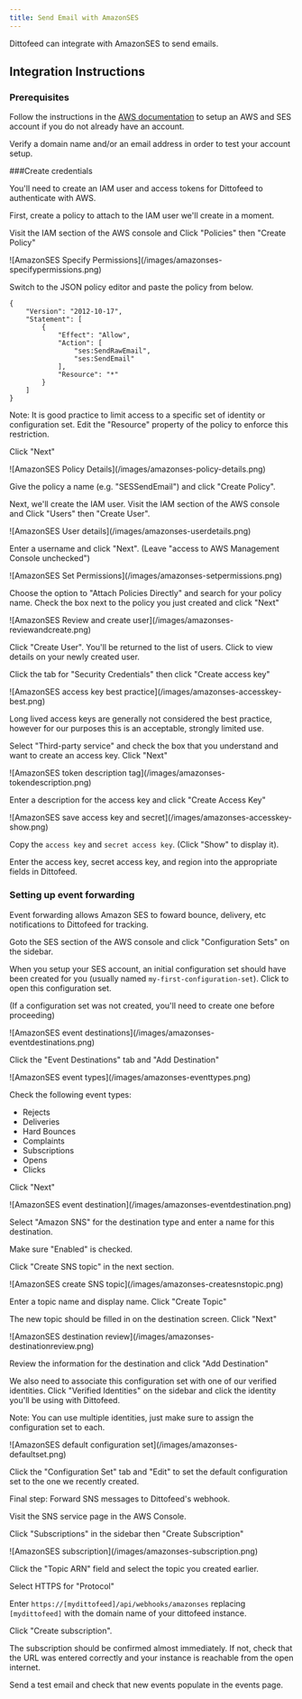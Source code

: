 ```yaml
---
title: Send Email with AmazonSES
---
```


Dittofeed can integrate with AmazonSES to send emails.

## Integration Instructions

### Prerequisites

Follow the instructions in the [AWS documentation](https://docs.aws.amazon.com/ses/latest/dg/setting-up.html) to setup an
AWS and SES account if you do not already have an account.

Verify a domain name and/or an email address in order to test your account setup.


###Create credentials

You'll need to create an IAM user and access tokens for Dittofeed to authenticate with AWS.

First, create a policy to attach to the IAM user we'll create in a moment.

Visit the IAM section of the AWS console and Click "Policies" then "Create Policy"

<Frame>
![AmazonSES Specify Permissions](/images/amazonses-specifypermissions.png)
</Frame>

Switch to the JSON policy editor and paste the policy from below.

```
{
	"Version": "2012-10-17",
	"Statement": [
		{
			"Effect": "Allow",
			"Action": [
				"ses:SendRawEmail",
				"ses:SendEmail"
			],
			"Resource": "*"
		}
	]
}
```

Note: It is good practice to limit access to a specific set of  identity or configuration set.  Edit the "Resource" property of the
policy to enforce this restriction.

Click "Next"

<Frame>
![AmazonSES Policy Details](/images/amazonses-policy-details.png)
</Frame>

Give the policy a name (e.g. "SESSendEmail") and click "Create Policy".

Next, we'll create the IAM user. Visit the IAM section of the AWS console and Click "Users" then "Create User".

<Frame>
![AmazonSES User details](/images/amazonses-userdetails.png)
</Frame>

Enter a username and click "Next". (Leave "access to AWS Management Console unchecked")

<Frame>
![AmazonSES Set Permissions](/images/amazonses-setpermissions.png)
</Frame>

Choose the option to "Attach Policies Directly" and search for your policy name.  Check the box next to the policy you just created and click "Next"

<Frame>
![AmazonSES Review and create user](/images/amazonses-reviewandcreate.png)
</Frame>

Click "Create User".  You'll be returned to the list of users.  Click to view details on your newly created user.

Click the tab for "Security Credentials" then click "Create access key"

<Frame>
![AmazonSES access key best practice](/images/amazonses-accesskey-best.png)
</Frame>

Long lived access keys are generally not considered the best practice, however for our purposes this is an acceptable,
strongly limited use.

Select "Third-party service" and check the box that you understand and want to create an access key.  Click "Next"

<Frame>
![AmazonSES token description tag](/images/amazonses-tokendescription.png)
</Frame>

Enter a description for the access key and click "Create Access Key"

<Frame>
![AmazonSES save access key and secret](/images/amazonses-accesskey-show.png)
</Frame>

Copy the `access key` and `secret access key`.  (Click "Show" to display it).

[//]: # (TODO: Need an image of the SES section in dittofeed)

Enter the access key, secret access key, and region into the appropriate fields in Dittofeed.

### Setting up event forwarding

Event forwarding allows Amazon SES to foward bounce, delivery, etc notifications to Dittofeed for tracking.

Goto the SES section of the AWS console and click "Configuration Sets" on the sidebar.

When you setup your SES account, an initial configuration set should have been created for you (usually named `my-first-configuration-set`).
Click to open this configuration set.

(If a configuration set was not created, you'll need to create one before proceeding)

<Frame>
![AmazonSES event destinations](/images/amazonses-eventdestinations.png)
</Frame>

Click the "Event Destinations" tab and "Add Destination"

<Frame>
![AmazonSES event types](/images/amazonses-eventtypes.png)
</Frame>

Check the following event types:

* Rejects
* Deliveries
* Hard Bounces
* Complaints
* Subscriptions
* Opens
* Clicks

Click "Next"

<Frame>
![AmazonSES event destination](/images/amazonses-eventdestination.png)
</Frame>

Select "Amazon SNS" for the destination type and enter a name for this destination.

Make sure "Enabled" is checked.

Click "Create SNS topic" in the next section.

<Frame>
![AmazonSES create SNS topic](/images/amazonses-createsnstopic.png)
</Frame>

Enter a topic name and display name.  Click "Create Topic"

The new topic should be filled in on the destination screen.  Click "Next"

<Frame>
![AmazonSES destination review](/images/amazonses-destinationreview.png)
</Frame>

Review the information for the destination and click "Add Destination"

We also need to associate this configuration set with one of our verified identities. Click "Verified Identities"
on the sidebar and click the identity you'll be using with Dittofeed.

Note: You can use multiple identities, just make sure to assign the configuration set to each.

<Frame>
![AmazonSES default configuration set](/images/amazonses-defaultset.png)
</Frame>

Click the "Configuration Set" tab and "Edit" to set the default configuration set to the one we recently created.

Final step: Forward SNS messages to Dittofeed's webhook.

Visit the SNS service page in the AWS Console.

Click "Subscriptions" in the sidebar then "Create Subscription"

<Frame>
![AmazonSES subscription](/images/amazonses-subscription.png)
</Frame>

Click the "Topic ARN" field and select the topic you created earlier.

Select HTTPS for "Protocol"

Enter `https://[mydittofeed]/api/webhooks/amazonses` replacing `[mydittofeed]` with the domain name of your dittofeed instance.

Click "Create subscription".

The subscription should be confirmed almost immediately.  If not, check that the URL was entered correctly and your instance is reachable from the open internet.

Send a test email and check that new events populate in the events page.



